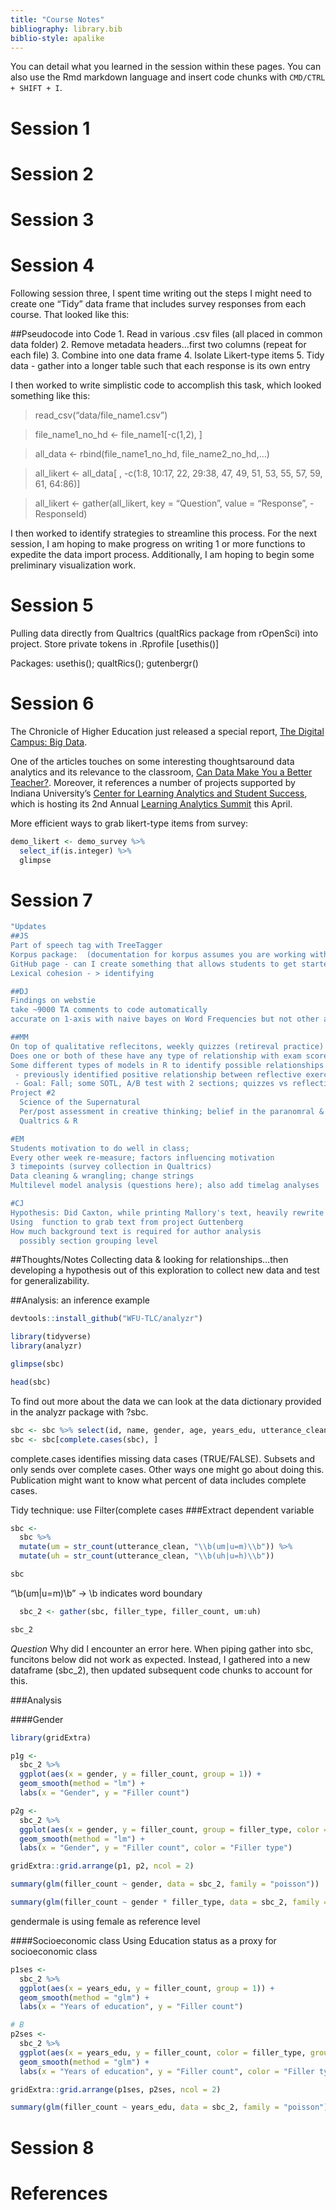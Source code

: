 ```yaml
---
title: "Course Notes"
bibliography: library.bib
biblio-style: apalike
---
```


You can detail what you learned in the session within these pages. You can also use the Rmd markdown language and insert code chunks with `CMD/CTRL + SHIFT + I`.

# Session 1


# Session 2


# Session 3


# Session 4
Following session three, I spent time writing out the steps I might need to create one "Tidy" data frame that includes survey responses from each course. That looked like this:

##Pseudocode into Code
1. Read in various .csv files (all placed in common data folder)
2. Remove metadata headers...first two columns (repeat for each file)
3. Combine into one data frame
4. Isolate Likert-type items
5. Tidy data - gather into a longer table such that each response is its own entry

I then worked to write simplistic code to accomplish this task, which looked something like this:

> read_csv(“data/file_name1.csv”)

> file_name1_no_hd <- file_name1[-c(1,2), ]

> all_data <- rbind(file_name1_no_hd, file_name2_no_hd,...)

> all_likert <- all_data[ , -c(1:8, 10:17, 22, 29:38, 47, 49, 51, 53, 55, 57, 59, 61, 64:86)]

> all_likert <- gather(all_likert, key = "Question", value = "Response", -ResponseId)

I then worked to identify strategies to streamline this process. For the next session, I am hoping to make progress on writing 1 or more functions to expedite the data import process. Additionally, I am hoping to begin some preliminary visualization work.

# Session 5
Pulling data directly from Qualtrics (qualtRics package from rOpenSci) into project. Store private tokens in .Rprofile [usethis()]

Packages: usethis(); qualtRics(); gutenbergr()

# Session 6
The Chronicle of Higher Education just released a special report, [The Digital Campus: Big Data](https://www.chronicle.com/specialreport/The-Digital-Campus-Big-Data/105?cid=wcontentgrid_hp_1b). 

One of the articles touches on some interesting thoughtsaround data analytics and its relevance to the classroom, [Can Data Make You a Better Teacher?](https://www.chronicle.com/article/Can-Data-Make-You-a-Better/245597?cid=wsinglestory_hp_1a). Moreover, it references a number of projects supported by Indiana University's [Center for Learning Analytics and Student Success](https://class.indiana.edu/), which is hosting its 2nd Annual [Learning Analytics Summit](https://lasummit.indiana.edu/) this April.

More efficient ways to grab likert-type items from survey:
```r
demo_likert <- demo_survey %>%
  select_if(is.integer) %>%
  glimpse
```

# Session 7

```r
"Updates
##JS
Part of speech tag with TreeTagger
Korpus package:  (documentation for korpus assumes you are working with one text)
GitHub page - can I create something that allows students to get started on some research without needing to develop full skills in R
Lexical cohesion - > identifying 

##DJ
Findings on webstie
take ~9000 TA comments to code automatically
accurate on 1-axis with naive bayes on Word Frequencies but not other axis (not yet incorporating n-grams)

##MM
On top of qualitative reflecitons, weekly quizzes (retireval practice)
Does one or both of these have any type of relationship with exam score?
Some different types of models in R to identify possible relationships
 - previously identified positive relationship between reflective exercises and exam scores; interestingly this disappeared with the addition of exam scores
 - Goal: Fall; some SOTL, A/B test with 2 sections; quizzes vs reflective activities
Project #2
  Science of the Supernatural
  Per/post assessment in creative thinking; belief in the paranomral & correlation with temporal lobe activity
  Qualtrics & R

#EM
Students motivation to do well in class; 
Every other week re-measure; factors influencing motivation
3 timepoints (survey collection in Qualtrics)
Data cleaning & wrangling; change strings
Multilevel model analysis (questions here); also add timelag analyses

#CJ
Hypothesis: Did Caxton, while printing Mallory's text, heavily rewrite a section (is there enough text for authorship analysis; not much of mallory)
Using  function to grab text from project Guttenberg
How much background text is required for author analysis
  possibly section grouping level
```
##Thoughts/Notes
Collecting data & looking for relationships...then developing a hypothesis out of this exploration to collect new data and test for generalizability.


##Analysis: an inference example
```r
devtools::install_github("WFU-TLC/analyzr")
```

```r
library(tidyverse)
library(analyzr)
```

```r
glimpse(sbc)
```
```r
head(sbc)
```

To find out more about the data we can look at the data dictionary provided in the analyzr package with ?sbc.

```r
sbc <- sbc %>% select(id, name, gender, age, years_edu, utterance_clean)
sbc <- sbc[complete.cases(sbc), ]
```
complete.cases identifies missing data cases (TRUE/FALSE). Subsets and only sends over complete cases. Other ways one might go about doing this. Publication might want to know what percent of data includes complete cases. 

Tidy technique: use Filter(complete cases
###Extract dependent variable
```r
sbc <- 
  sbc %>% 
  mutate(um = str_count(utterance_clean, "\\b(um|u=m)\\b")) %>% 
  mutate(uh = str_count(utterance_clean, "\\b(uh|u=h)\\b"))

sbc 
```
"\\b(um|u=m)\\b" -> \\b indicates word boundary

```r
  sbc_2 <- gather(sbc, filler_type, filler_count, um:uh)

sbc_2
```
*Question* Why did I encounter an error here. When piping gather into sbc, funcitons below did not work as expected. Instead, I gathered into a new dataframe (sbc_2), then updated subsequent code chunks to account for this. 

###Analysis

####Gender
```r
library(gridExtra)
```

```r
p1g <- 
  sbc_2 %>% 
  ggplot(aes(x = gender, y = filler_count, group = 1)) + 
  geom_smooth(method = "lm") + 
  labs(x = "Gender", y = "Filler count")

p2g <- 
  sbc_2 %>% 
  ggplot(aes(x = gender, y = filler_count, group = filler_type, color = filler_type)) +
  geom_smooth(method = "lm") + 
  labs(x = "Gender", y = "Filler count", color = "Filler type")

gridExtra::grid.arrange(p1, p2, ncol = 2)
```


```r
summary(glm(filler_count ~ gender, data = sbc_2, family = "poisson"))
```

```r
summary(glm(filler_count ~ gender * filler_type, data = sbc_2, family = "poisson"))
```
gendermale is using female as reference level

####Socioeconomic class
Using Education status as a proxy for socioeconomic class
```r
p1ses <- 
  sbc_2 %>% 
  ggplot(aes(x = years_edu, y = filler_count, group = 1)) + 
  geom_smooth(method = "glm") + 
  labs(x = "Years of education", y = "Filler count") 

# B
p2ses <- 
  sbc_2 %>% 
  ggplot(aes(x = years_edu, y = filler_count, color = filler_type, group = filler_type)) + 
  geom_smooth(method = "glm") +
  labs(x = "Years of education", y = "Filler count", color = "Filler type") 

gridExtra::grid.arrange(p1ses, p2ses, ncol = 2)
```
```r
summary(glm(filler_count ~ years_edu, data = sbc_2, family = "poisson"))
```




# Session 8

# References